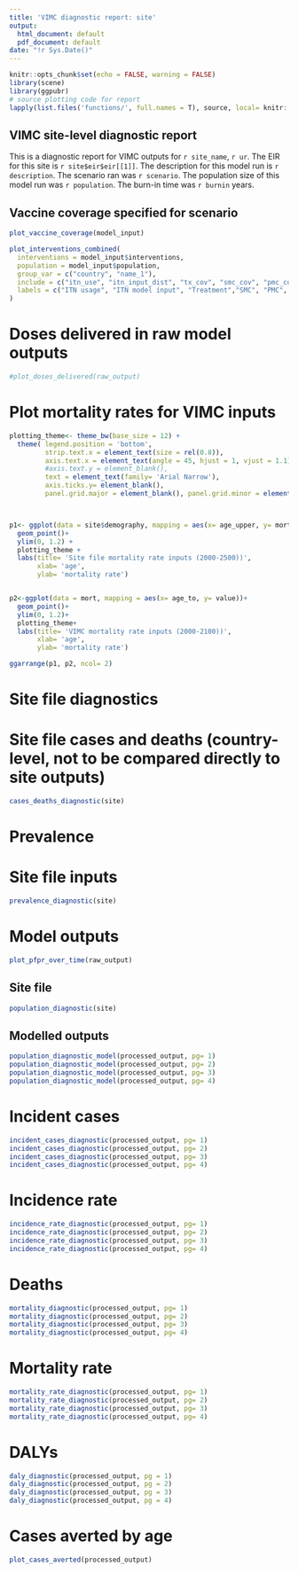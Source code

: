 ```yaml
---
title: 'VIMC diagnostic report: site'
output:
  html_document: default
  pdf_document: default
date: "!r Sys.Date()"
---
```


```r
knitr::opts_chunk$set(echo = FALSE, warning = FALSE)
library(scene)
library(ggpubr)
# source plotting code for report
lapply(list.files('functions/', full.names = T), source, local= knitr::knit_global())


```

## VIMC site-level diagnostic report

This is a diagnostic report for VIMC outputs for `r site_name`, `r ur`. The EIR for this site is `r site$eir$eir[[1]]`. The description for this model run is `r description`. The scenario ran was `r scenario`. The population size of this model run was `r population`. The burn-in time was `r burnin` years.  

## Vaccine coverage specified for scenario
```r

plot_vaccine_coverage(model_input)

plot_interventions_combined(
  interventions = model_input$interventions,
  population = model_input$population,
  group_var = c("country", "name_1"),
  include = c("itn_use", "itn_input_dist", "tx_cov", "smc_cov", "pmc_cov", "rtss_cov"),
  labels = c("ITN usage", "ITN model input", "Treatment","SMC", "PMC", "RTSS")
)


```
# Doses delivered in raw model outputs

```r
#plot_doses_delivered(raw_output)


```
#   Plot mortality rates for VIMC inputs

```r

plotting_theme<- theme_bw(base_size = 12) +
  theme( legend.position = 'bottom',
         strip.text.x = element_text(size = rel(0.8)),
         axis.text.x = element_text(angle = 45, hjust = 1, vjust = 1.1), 
         #axis.text.y = element_blank(),
         text = element_text(family= 'Arial Narrow'),
         axis.ticks.y= element_blank(), 
         panel.grid.major = element_blank(), panel.grid.minor = element_blank()) 



p1<- ggplot(data = site$demography, mapping = aes(x= age_upper, y= mortality_rate))+
  geom_point()+
  ylim(0, 1.2) +
  plotting_theme +
  labs(title= 'Site file mortality rate inputs (2000-2500))',
       xlab= 'age',
       ylab= 'mortality rate')


p2<-ggplot(data = mort, mapping = aes(x= age_to, y= value))+
  geom_point()+
  ylim(0, 1.2)+
  plotting_theme+
  labs(title= 'VIMC mortality rate inputs (2000-2100))',
       xlab= 'age',
       ylab= 'mortality rate')

ggarrange(p1, p2, ncol= 2)

```
# Site file diagnostics
# Site file cases and deaths (country-level, not to be compared directly to site outputs)

```r

cases_deaths_diagnostic(site)


```

# Prevalence 
# Site file inputs
```r

prevalence_diagnostic(site)


```
# Model outputs
```r
plot_pfpr_over_time(raw_output)
```

## Site file
```r

population_diagnostic(site)


```

## Modelled outputs

```r
population_diagnostic_model(processed_output, pg= 1)
population_diagnostic_model(processed_output, pg= 2)
population_diagnostic_model(processed_output, pg= 3)
population_diagnostic_model(processed_output, pg= 4)


```

# Incident cases
```r

incident_cases_diagnostic(processed_output, pg= 1)
incident_cases_diagnostic(processed_output, pg= 2)
incident_cases_diagnostic(processed_output, pg= 3)
incident_cases_diagnostic(processed_output, pg= 4)


```

#   Incidence rate 
```r

incidence_rate_diagnostic(processed_output, pg= 1)
incidence_rate_diagnostic(processed_output, pg= 2)
incidence_rate_diagnostic(processed_output, pg= 3)
incidence_rate_diagnostic(processed_output, pg= 4)

```

# Deaths

```r

mortality_diagnostic(processed_output, pg= 1)
mortality_diagnostic(processed_output, pg= 2)
mortality_diagnostic(processed_output, pg= 3)
mortality_diagnostic(processed_output, pg= 4)

```

# Mortality rate 
```r

mortality_rate_diagnostic(processed_output, pg= 1)
mortality_rate_diagnostic(processed_output, pg= 2)
mortality_rate_diagnostic(processed_output, pg= 3)
mortality_rate_diagnostic(processed_output, pg= 4)

```

# DALYs
```r

daly_diagnostic(processed_output, pg = 1)
daly_diagnostic(processed_output, pg = 2)
daly_diagnostic(processed_output, pg = 3)
daly_diagnostic(processed_output, pg = 4)
```


# Cases averted by age

```r
plot_cases_averted(processed_output)

```

